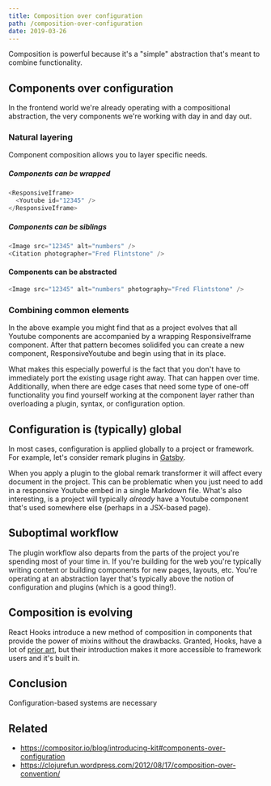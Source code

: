 ```yaml
---
title: Composition over configuration
path: /composition-over-configuration
date: 2019-03-26
---
```


Composition is powerful because it's a "simple" abstraction that's
meant to combine functionality.

## Components over configuration

In the frontend world we're already operating with a compositional
abstraction, the very components we're working with day in and day
out.

### Natural layering

Component composition allows you to layer specific needs.

##### Components can be wrapped

```js
<ResponsiveIframe>
  <Youtube id="12345" />
</ResponsiveIframe>
```

##### Components can be siblings

```js
<Image src="12345" alt="numbers" />
<Citation photographer="Fred Flintstone" />
```

#### Components can be abstracted

```js
<Image src="12345" alt="numbers" photography="Fred Flintstone" />
```

### Combining common elements

In the above example you might find that as a project evolves that
all Youtube components are accompanied by a wrapping ResponsiveIframe
component. After that pattern becomes solidifed you can create a
new component, ResponsiveYoutube and begin using that in its place.

What makes this especially powerful is the fact that you don't have
to immediately port the existing usage right away. That can happen
over time. Additionally, when there are edge cases that need some type
of one-off functionality you find yourself working at the component
layer rather than overloading a plugin, syntax, or configuration option.

## Configuration is (typically) global

In most cases, configuration is applied globally to a project or framework.
For example, let's consider remark plugins in [Gatsby](https://gatsbyjs.org).

When you apply a plugin to the global remark transformer it will affect
every document in the project. This can be problematic when you just need
to add in a responsive Youtube embed in a single Markdown file. What's also
interesting, is a project will typically _already_ have a Youtube component
that's used somewhere else (perhaps in a JSX-based page).

## Suboptimal workflow

The plugin workflow also departs from the parts of the project you're spending
most of your time in. If you're building for the web you're typically writing
content or building components for new pages, layouts, etc. You're operating
at an abstraction layer that's typically above the notion of configuration and
plugins (which is a good thing!).

## Composition is evolving

React Hooks introduce a new method of composition in components that provide
the power of mixins without the drawbacks. Granted, Hooks, have a lot of
[prior art](https://reactjs.org/docs/hooks-faq.html#what-is-the-prior-art-for-hooks),
but their introduction makes it more accessible to framework users and it's
built in.

## Conclusion

Configuration-based systems are necessary

## Related

- https://compositor.io/blog/introducing-kit#components-over-configuration
- https://clojurefun.wordpress.com/2012/08/17/composition-over-convention/
